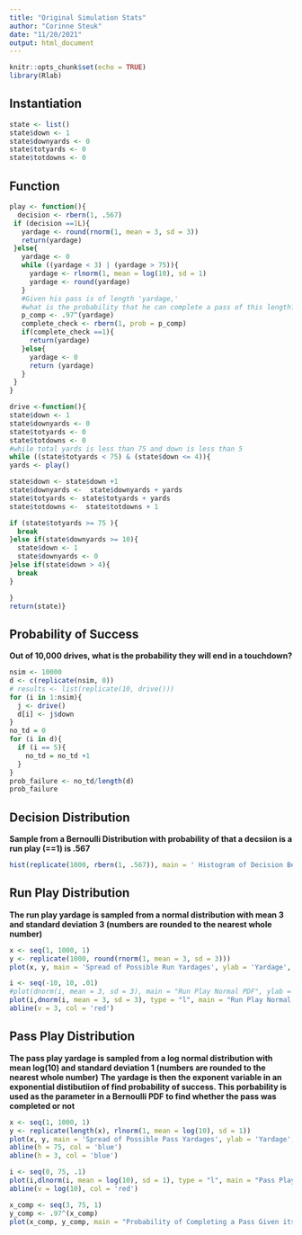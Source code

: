 ```yaml
---
title: "Original Simulation Stats"
author: "Corinne Steuk"
date: "11/20/2021"
output: html_document
---
```


```r
knitr::opts_chunk$set(echo = TRUE)
library(Rlab)
```

## Instantiation

```r
state <- list()
state$down <- 1 
state$downyards <- 0 
state$totyards <- 0 
state$totdowns <- 0 
```

## Function
```r
play <- function(){
  decision <- rbern(1, .567)
 if (decision ==1L){
   yardage <- round(rnorm(1, mean = 3, sd = 3))
   return(yardage)
 }else{
   yardage <- 0
   while ((yardage < 3) | (yardage > 75)){
     yardage <- rlnorm(1, mean = log(10), sd = 1)
     yardage <- round(yardage)
   }
   #Given his pass is of length 'yardage,' 
   #what is the probability that he can complete a pass of this length?
   p_comp <- .97^(yardage)
   complete_check <- rbern(1, prob = p_comp)
   if(complete_check ==1){
     return(yardage)
   }else{
     yardage <- 0 
     return (yardage)
   }
 }
}

drive <-function(){
state$down <- 1 
state$downyards <- 0 
state$totyards <- 0 
state$totdowns <- 0 
#while total yards is less than 75 and down is less than 5
while ((state$totyards < 75) & (state$down <= 4)){
yards <- play()

state$down <- state$down +1 
state$downyards <-  state$downyards + yards
state$totyards <- state$totyards + yards
state$totdowns <-  state$totdowns + 1

if (state$totyards >= 75 ){
  break
}else if(state$downyards >= 10){
  state$down <- 1
  state$downyards <- 0
}else if(state$down > 4){
  break
}

}
return(state)}
```

## Probability of Success
**Out of 10,000 drives, what is the probability they will end in a touchdown?**

```r
nsim <- 10000
d <- c(replicate(nsim, 0))
# results <- list(replicate(10, drive()))
for (i in 1:nsim){
  j <- drive()
  d[i] <- j$down
}
no_td = 0
for (i in d){
  if (i == 5){
    no_td = no_td +1
  }
}
prob_failure <- no_td/length(d)
prob_failure
```

## Decision Distribution

**Sample from a Bernoulli Distribution with probability of that a decsiion is a run play (==1) is .567**

```r

hist(replicate(1000, rbern(1, .567)), main = ' Histogram of Decision Bermoulli', xlab = 'Decision (1 == Run Play)')

```

## Run Play Distribution
**The run play yardage is sampled from a normal distribution with mean 3 and standard deviation 3 (numbers are rounded to the nearest whole number)**

```r
x <- seq(1, 1000, 1)
y <- replicate(1000, round(rnorm(1, mean = 3, sd = 3)))
plot(x, y, main = 'Spread of Possible Run Yardages', ylab = 'Yardage', xlab = 'Play Number')

i <- seq(-10, 10, .01)
#plot(dnorm(i, mean = 3, sd = 3), main = "Run Play Normal PDF", ylab = 'Density')
plot(i,dnorm(i, mean = 3, sd = 3), type = "l", main = "Run Play Normal PDF", lwd = 2, xlab = "", ylab = 'Density')
abline(v = 3, col = 'red')
```


## Pass Play Distribution
**The pass play yardage is sampled from a log normal distribution with mean log(10) and standard deviation 1 (numbers are rounded to the nearest whole number)**
**The yardage is then the exponent variable in an exponential distibutiion of find probability of success. This porbability is used as the parameter in a Bernoulli PDF to find whether the pass was completed or not**
```r

x <- seq(1, 1000, 1)
y <- replicate(length(x), rlnorm(1, mean = log(10), sd = 1))
plot(x, y, main = 'Spread of Possible Pass Yardages', ylab = 'Yardage', xlab = 'Play Number', ylim = c(0, 75))
abline(h = 75, col = 'blue')
abline(h = 3, col = 'blue')

i <- seq(0, 75, .1)
plot(i,dlnorm(i, mean = log(10), sd = 1), type = "l", main = "Pass Play Log - Normal PDF", lwd = 2, xlab = "", ylab = 'Density', xlim = c(0, 70))
abline(v = log(10), col = 'red')

x_comp <- seq(3, 75, 1)
y_comp <- .97^(x_comp)
plot(x_comp, y_comp, main = "Probability of Completing a Pass Given its Length", xlab = "Yardage", ylab = "Completion Probability")

```





